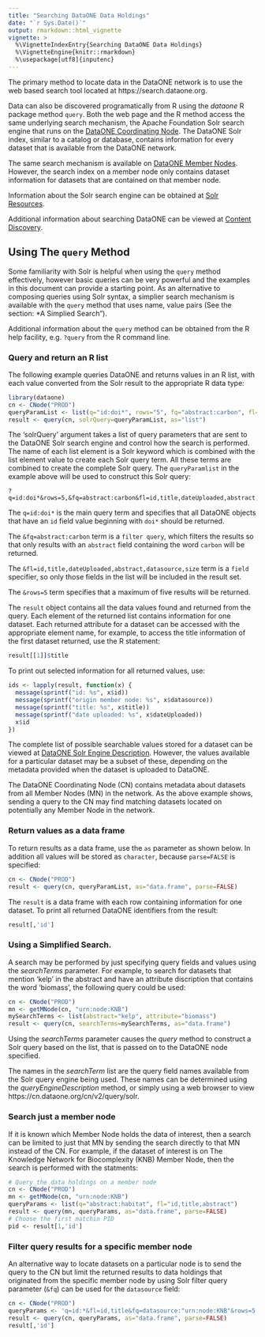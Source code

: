 ```yaml
---
title: "Searching DataONE Data Holdings"
date: "`r Sys.Date()`"
output: rmarkdown::html_vignette
vignette: >
  %\VignetteIndexEntry{Searching DataONE Data Holdings}
  %\VignetteEngine{knitr::rmarkdown}
  %\usepackage[utf8]{inputenc}
---
```


The primary method to locate data in the DataONE network is to use the web based search tool located at https://search.dataone.org.

Data can also be discovered programatically from R using the *dataone* R package method `query`. Both the web page and the R method
access the same
underlying search mechanism, the Apache Foundation Solr search engine that runs on the 
[DataONE Coordinating Node](https://www.dataone.org/coordinating-nodes). The DataONE Solr index, similar to a catalog or database, contains 
information for every dataset that is available from the DataONE network. 

The same search mechanism is available on [DataONE Member Nodes](https://www.dataone.org/current-member-nodes). However, the search
index on a member node only contains dataset information for datasets that are contained 
on that member node.

Information about the Solr search engine can be obtained at [Solr Resources](http://lucene.apache.org/solr/resources.html).

Additional information about searching DataONE can be viewed at [Content Discovery](https://purl.dataone.org/architecture/design/SearchMetadata.html). 

## Using The `query` Method

Some familiarity with Solr is helpful when using the `query` method
effectively, however basic queries can be very powerful and the examples in this document can provide a starting point. As an alternative to
composing queries using Solr syntax, a simplier search mechanism is available with the `query` method that uses name, value pairs (See the section: *A Simplied Search").

Additional information about the `query` method can be obtained from the R help facility, e.g. `?query` from the R command line.

### Query and return an R list

The following example queries DataONE and returns values in an R list, with each value converted from the Solr result to the appropriate R data type: 

```r
library(dataone)
cn <- CNode("PROD")
queryParamList <- list(q="id:doi*", rows="5", fq="abstract:carbon", fl="id,title,dateUploaded,abstract,datasource,size")
result <- query(cn, solrQuery=queryParamList, as="list")
```

The 'solrQuery' argument takes a list of query parameters that are sent to the DataONE Solr search engine and control how the
search is performed. The name of each list element is a Solr keyword which is combined with the list element value to create
each Solr query term. All these terms are combined to create the complete Solr query. The `queryParamlist` in the example
above will be used to construct this Solr query:

```
?q=id:doi*&rows=5,&fq=abstract:carbon&fl=id,title,dateUploaded,abstract,datasource,size
```

The `q=id:doi*` is the main query term and specifies that all DataONE objects that have an `id` field 
value beginning with `doi*` should be returned.

The `&fq=abstract:carbon` term is a `filter query`, which filters the results so that only results with an `abstract` field containing
the word `carbon` will be returned.

The `&fl=id,title,dateUploaded,abstract,datasource,size` term is a `field` specifier, so only those fields in the list will be
included in the result set.

The `&rows=5` term specifies that a maximum of five results will be returned.

The `result` object contains all the data values found and returned from the query. Each element of the returned list contains information
for one dataset. Each returned attribute for a dataset can be accessed with the appropriate element name, for example, to 
access the title information of the first dataset returned, use the R statement:

```r
result[[1]]$title
```

To print out selected information for all returned values, use:

```r
ids <- lapply(result, function(x) {
  message(sprintf("id: %s", x$id))
  message(sprintf("origin member node: %s", x$datasource))
  message(sprintf("title: %s", x$title))
  message(sprintf("date uploaded: %s", x$dateUploaded))
  x$id
})
```
  
The complete list of possible searchable values stored for a dataset can be viewed at [DataONE Solr Engine Description](https://cn.dataone.org/cn/v2/query/solr). However,
the values available for a particular dataset may be a subset of these, depending on the metadata provided when the dataset is uploaded to DataONE.

The DataONE Coordinating Node (CN) contains metadata about datasets from all Member Nodes (MN) in the network.
As the above example shows, sending a query to the CN may find matching datasets located on potentially any Member Node in the network.

### Return values as a data frame
To return results as a data frame, use the `as` parameter as shown below. In addition all values will be stored as `character`, because `parse=FALSE` is specified:

```r
cn <- CNode("PROD")
result <- query(cn, queryParamList, as="data.frame", parse=FALSE)
```

The `result` is a data frame with each row containing information for one dataset. To print all returned DataONE identifiers from the result:
  
```r
result[,'id']
```

### Using a Simplified Search.
A search may be performed by just specifying query fields and values using the *searchTerms* parameter.
For example, to search for datasets that mention 'kelp' in the abstract and have an attribute discription that contains the word 'biomass', the following query could be used:
```r
cn <- CNode("PROD")
mn <- getMNode(cn, "urn:node:KNB")
mySearchTerms <- list(abstract="kelp", attribute="biomass")
result <- query(cn, searchTerms=mySearchTerms, as="data.frame")
```

Using the *searchTerms* parameter causes the *query* method to construct a Solr query 
based on the list, that is passed on to the DataONE node specified.

The names in the *searchTerm* list are the query field names available from the Solr query engine
being used. These names can be determined using the *queryEngineDescription* method, or simply
using a web browser to view https://cn.dataone.org/cn/v2/query/solr.

### Search just a member node
If it is known which Member Node holds the data of interest, then a search can be limited to just that
MN by sending the search directly to that MN instead of the CN. For example, if the dataset of interest
is on The Knowledge Network for Biocomplexity (KNB) Member Node, then the search is performed with the statments:
    
```r
# Query the data holdings on a member node
cn <- CNode("PROD")
mn <- getMNode(cn, "urn:node:KNB")
queryParams <- list(q="abstract:habitat", fl="id,title,abstract") 
result <- query(mn, queryParams, as="data.frame", parse=FALSE)
# Choose the first matchin PID
pid <- result[1,'id']
```

### Filter query results for a specific member node
An alternative way to locate datasets on a particular node is to send the query to the CN but limit the returned results to data holdings that originated from the specific member node by using Solr filter query parameter (`&fq`) can be used
for the `datasource` field:

```r
cn <- CNode("PROD")
queryParams <- 'q=id:*&fl=id,title&fq=datasource:"urn:node:KNB"&rows=5'
result <- query(cn, queryParams, as="data.frame", parse=FALSE)
result[,'id']
```
